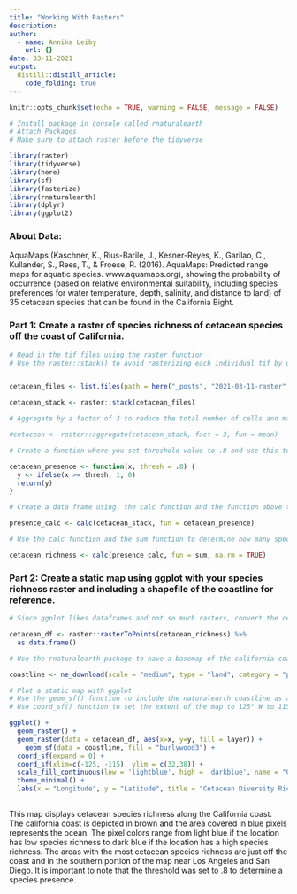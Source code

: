 ```yaml
---
title: "Working With Rasters"
description: 
author:
  - name: Annika Leiby
    url: {}
date: 03-11-2021
output:
  distill::distill_article:
    code_folding: true
---
```



```r
knitr::opts_chunk$set(echo = TRUE, warning = FALSE, message = FALSE)
```


```r
# Install package in console called rnaturalearth
# Attach Packages 
# Make sure to attach raster before the tidyverse

library(raster) 
library(tidyverse)
library(here)
library(sf)
library(fasterize)
library(rnaturalearth)
library(dplyr)
library(ggplot2)
```


### About Data: 

AquaMaps (Kaschner, K., Rius-Barile, J., Kesner-Reyes, K., Garilao, C., Kullander, S., Rees, T., & Froese, R. (2016). AquaMaps: Predicted range maps for aquatic species. www.aquamaps.org), showing the probability of occurrence (based on relative environmental suitability, including species preferences for water temperature, depth, salinity, and distance to land) of 35 cetacean species that can be found in the California Bight. 

### Part 1: Create a raster of species richness of cetacean species off the coast of California. 

```r

# Read in the tif files using the raster function 
# Use the raster::stack() to avoid rasterizing each individual tif by using here function to point it to the ca_cetacean folder and using the pattern fucntion to indicate you want files with a ending of .tif


cetacean_files <- list.files(path = here("_posts", "2021-03-11-raster","ca_cetaceans"), pattern = '.tif', full.names = TRUE)

cetacean_stack <- raster::stack(cetacean_files)

# Aggregate by a factor of 3 to reduce the total number of cells and make it run faster 

#cetacean <- raster::aggregate(cetacean_stack, fact = 3, fun = mean)
```


```r
# Create a function where you set threshold value to .8 and use this to reclassify each probability layer to a "presence" layer of either 0 not present or 1 present

cetacean_presence <- function(x, thresh = .8) {
  y <- ifelse(x >= thresh, 1, 0)
  return(y)
}

# Create a data frame using  the calc function and the function above to determine if the species is present or not at a given location

presence_calc <- calc(cetacean_stack, fun = cetacean_presence)
```


```r
# Use the calc function and the sum function to determine how many species are present in a given location or the cretacean species richness 

cetacean_richness <- calc(presence_calc, fun = sum, na.rm = TRUE)

```

### Part 2: Create a static map using ggplot with your species richness raster and including a shapefile of the coastline for reference. 

```r

# Since ggplot likes dataframes and not so much rasters, convert the cetacean_richness raster to a dataframe

cetacean_df <- raster::rasterToPoints(cetacean_richness) %>%
  as.data.frame()

# Use the rnaturalearth package to have a basemap of the california coast

coastline <- ne_download(scale = "medium", type = "land", category = "physical", returnclass = "sf")

# Plot a static map with ggplot 
# Use the geom_sf() function to include the naturalearth coastline as a reference point
# Use coord_sf() function to set the extent of the map to 125° W to 115°W and 32°N to 38°N since that is the geographic scope of the original cetacean raster.  

ggplot() +
  geom_raster() +
  geom_raster(data = cetacean_df, aes(x=x, y=y, fill = layer)) +
    geom_sf(data = coastline, fill = "burlywood3") +
  coord_sf(expand = 0) +
  coord_sf(xlim=c(-125, -115), ylim = c(32,38)) +
  scale_fill_continuous(low = 'lightblue', high = 'darkblue', name = "Count") +
  theme_minimal() +
  labs(x = "Longitude", y = "Latitude", title = "Cetacean Diversity Richness Along The California Coast") 
  

```

This map displays cetacean species richness along the California coast. The california coast is depicted in brown and the area covered in blue pixels represents the ocean. The pixel colors range from light blue if the location has low species richness to dark blue if the location has a high species richness. The areas with the most cetacean species richness are just off the coast and in the southern portion of the map near Los Angeles and San Diego. It is important to note that the threshold was set to .8 to determine a species presence. 